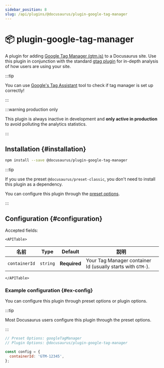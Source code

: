 ```yaml
---
sidebar_position: 8
slug: /api/plugins/@docusaurus/plugin-google-tag-manager
---
```


# 📦 plugin-google-tag-manager


A plugin for adding [Google Tag Manager (gtm.js)](https://developers.google.com/tag-platform/tag-manager) to a Docusaurus site. Use this plugin in conjunction with the standard [gtag plugin](./plugin-google-gtag.mdx) for in-depth analysis of how users are using your site.

:::tip

You can use [Google's Tag Assistant](https://tagassistant.google.com/) tool to check if tag manager is set up correctly!

:::

:::warning production only

This plugin is always inactive in development and **only active in production** to avoid polluting the analytics statistics.

:::

## Installation {#installation}

```bash npm2yarn
npm install --save @docusaurus/plugin-google-tag-manager
```

:::tip

If you use the preset `@docusaurus/preset-classic`, you don't need to install this plugin as a dependency.

You can configure this plugin through the [preset options](../../using-plugins.mdx#docusauruspreset-classic).

:::

## Configuration {#configuration}

Accepted fields:

```mdx-code-block
<APITable>
```

| 名前            | Type     | Default      | 説明                                                          |
| ------------- | -------- | ------------ | ----------------------------------------------------------- |
| `containerId` | `string` | **Required** | Your Tag Manager container Id (usually starts with `GTM-`). |

```mdx-code-block
</APITable>
```

### Example configuration {#ex-config}

You can configure this plugin through preset options or plugin options.

:::tip

Most Docusaurus users configure this plugin through the preset options.

:::

```js config-tabs
// Preset Options: googleTagManager
// Plugin Options: @docusaurus/plugin-google-tag-manager

const config = {
  containerId: 'GTM-12345',
};
```
